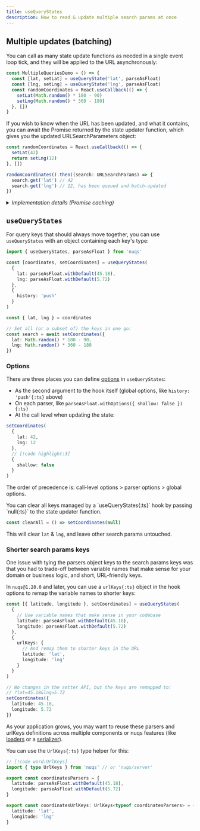 ```yaml
---
title: useQueryStates
description: How to read & update multiple search params at once
---
```


## Multiple updates (batching)

You can call as many state update functions as needed in a single event loop
tick, and they will be applied to the URL asynchronously:

```ts
const MultipleQueriesDemo = () => {
  const [lat, setLat] = useQueryState('lat', parseAsFloat)
  const [lng, setLng] = useQueryState('lng', parseAsFloat)
  const randomCoordinates = React.useCallback(() => {
    setLat(Math.random() * 180 - 90)
    setLng(Math.random() * 360 - 180)
  }, [])
}
```

If you wish to know when the URL has been updated, and what it contains, you can
await the Promise returned by the state updater function, which gives you the
updated URLSearchParameters object:

```ts
const randomCoordinates = React.useCallback(() => {
  setLat(42)
  return setLng(12)
}, [])

randomCoordinates().then((search: URLSearchParams) => {
  search.get('lat') // 42
  search.get('lng') // 12, has been queued and batch-updated
})
```

<details>
<summary><em>Implementation details (Promise caching)</em></summary>

The returned Promise is cached until the next flush to the URL occurs,
so all calls to a setState (of any hook) in the same event loop tick will
return the same Promise reference.

Due to throttling of calls to the Web History API, the Promise may be cached
for several ticks. Batched updates will be merged and flushed once to the URL.
This means not every setState will reflect to the URL, if another one comes
overriding it before flush occurs.

The returned React state will reflect all set values instantly,
to keep UI responsive.

---

</details>

## `useQueryStates`

For query keys that should always move together, you can use `useQueryStates`
with an object containing each key's type:

```ts
import { useQueryStates, parseAsFloat } from 'nuqs'

const [coordinates, setCoordinates] = useQueryStates(
  {
    lat: parseAsFloat.withDefault(45.18),
    lng: parseAsFloat.withDefault(5.72)
  },
  {
    history: 'push'
  }
)

const { lat, lng } = coordinates

// Set all (or a subset of) the keys in one go:
const search = await setCoordinates({
  lat: Math.random() * 180 - 90,
  lng: Math.random() * 360 - 180
})
```

### Options

There are three places you can define [options](/docs/options) in `useQueryStates`:
- As the second argument to the hook itself (global options, like `history: 'push'{:ts}` above)
- On each parser, like `parseAsFloat.withOptions({ shallow: false }){:ts}`
- At the call level when updating the state:

```ts
setCoordinates(
  {
    lat: 42,
    lng: 12
  },
  // [!code highlight:3]
  {
    shallow: false
  }
)
```

The order of precedence is: call-level options > parser options > global options.

<Callout title="Tip">
You can clear all keys managed by a `useQueryStates{:ts}` hook by passing
`null{:ts}` to the state updater function.

```ts
const clearAll = () => setCoordinates(null)
```

This will clear `lat` & `lng`, and leave other search params untouched.

</Callout>

### Shorter search params keys

One issue with tying the parsers object keys to the search params keys was that
you had to trade-off between variable names that make sense for your domain
or business logic, and short, URL-friendly keys.

In `nuqs@1.20.0` and later, you can use a `urlKeys{:ts}` object in the hook options
to remap the variable names to shorter keys:

```ts
const [{ latitude, longitude }, setCoordinates] = useQueryStates(
  {
    // Use variable names that make sense in your codebase
    latitude: parseAsFloat.withDefault(45.18),
    longitude: parseAsFloat.withDefault(5.72)
  },
  {
    urlKeys: {
      // And remap them to shorter keys in the URL
      latitude: 'lat',
      longitude: 'lng'
    }
  }
)

// No changes in the setter API, but the keys are remapped to:
// ?lat=45.18&lng=5.72
setCoordinates({
  latitude: 45.18,
  longitude: 5.72
})
```

As your application grows, you may want to reuse these parsers and urlKeys
definitions across multiple components or nuqs features
(like [loaders](/docs/server-side#loaders) or a [serializer](/docs/utilities#serializer-helper)).

You can use the `UrlKeys{:ts}` type helper for this:

```ts
// [!code word:UrlKeys]
import { type UrlKeys } from 'nuqs' // or 'nuqs/server'

export const coordinatesParsers = {
  latitude: parseAsFloat.withDefault(45.18),
  longitude: parseAsFloat.withDefault(5.72)
}

export const coordinatesUrlKeys: UrlKeys<typeof coordinatesParsers> = {
  latitude: 'lat',
  longitude: 'lng'
}
```

<FeatureSupportMatrix introducedInVersion='2.3.0' hideFrameworks />